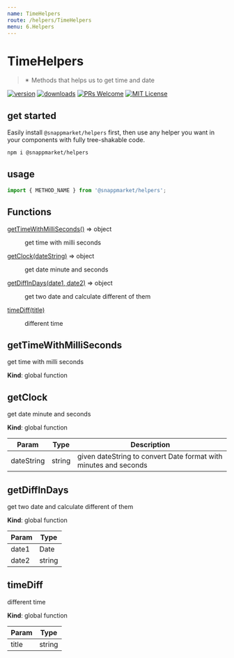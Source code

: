 ```yaml
---
name: TimeHelpers
route: /helpers/TimeHelpers
menu: 6.Helpers
---
```



# TimeHelpers
> ✴ Methods that helps us to get time and date

[![version](https://img.shields.io/npm/v/@snappmarket/helpers.svg?style=flat-square)](https://www.npmjs.com/package/@snappmarket/helpers)
[![downloads](https://img.shields.io/npm/dm/@snappmarket/helpers.svg?style=flat-square)](https://www.npmtrends.com/@snappmarket/helpers)
[![PRs Welcome](https://img.shields.io/badge/PRs-welcome-brightgreen.svg?style=flat-square)](http://makeapullrequest.com)
[![MIT License](https://img.shields.io/npm/l/@snappmarket/helpers.svg?style=flat-square)](https://github.com/snappmarket/frontend-toolbox/blob/develop/packages/ui/index.mdx)

## get started

Easily install `@snappmarket/helpers` first, then use any helper you want in your components with fully
tree-shakable code.

```bash
npm i @snappmarket/helpers
```

## usage
```javascript
import { METHOD_NAME } from '@snappmarket/helpers';
```

<!-- doc -->
## Functions

<dl>
<dt><a href="#getTimeWithMilliSeconds">getTimeWithMilliSeconds()</a> ⇒ object</dt>
<dd><p>get time with milli seconds</p>
</dd>
<dt><a href="#getClock">getClock(dateString)</a> ⇒ object</dt>
<dd><p>get date minute and seconds</p>
</dd>
<dt><a href="#getDiffInDays">getDiffInDays(date1, date2)</a> ⇒ object</dt>
<dd><p>get two date and calculate different of them</p>
</dd>
<dt><a href="#timeDiff">timeDiff(title)</a></dt>
<dd><p>different time</p>
</dd>
</dl>

<a name="getTimeWithMilliSeconds"></a>

## getTimeWithMilliSeconds
get time with milli seconds

**Kind**: global function
<a name="getClock"></a>

## getClock
get date minute and seconds

**Kind**: global function

| Param | Type | Description |
| --- | --- | --- |
| dateString | string | given dateString to convert Date format with minutes and seconds |

<a name="getDiffInDays"></a>

## getDiffInDays
get two date and calculate different of them

**Kind**: global function

| Param | Type |
| --- | --- |
| date1 | Date |
| date2 | string |

<a name="timeDiff"></a>

## timeDiff
different time

**Kind**: global function

| Param | Type |
| --- | --- |
| title | string |

